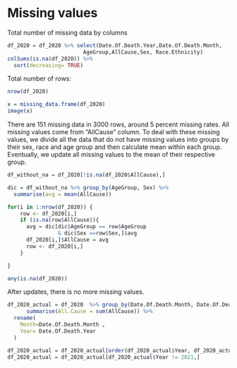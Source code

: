 # Missing values


Total number of missing data by columns
```R

df_2020 = df_2020 %>% select(Date.Of.Death.Year,Date.Of.Death.Month,
                        AgeGroup,AllCause,Sex, Race.Ethnicity)
colSums(is.na(df_2020)) %>% 
  sort(decreasing= TRUE) 
```
Total number of rows:
```R
nrow(df_2020)
```


```R
x = missing_data.frame(df_2020)
image(x)
```

There are 151 missing data in 3000 rows, around 5 percent missing rates. All missing values come from "AllCause" column.
To deal with these missing values, we divide all the data that do not have missing values into groups by their sex, race and age group and then calculate mean within each group. Eventually, we update all missing values to the mean of their respective group. 


```r
df_without_na = df_2020[!is.na(df_2020$AllCause),]

dic = df_without_na %>% group_by(AgeGroup, Sex) %>%
  summarise(avg = mean(AllCause))
```


```R
for(i in 1:nrow(df_2020)) {
    row <- df_2020[i,]
    if (is.na(row$AllCause)){
      avg = dic[dic$AgeGroup == row$AgeGroup 
                & dic$Sex ==row$Sex,]$avg
      df_2020[i,]$AllCause = avg
      row <- df_2020[i,]
    }

}
```


```R
any(is.na(df_2020))
```

After updates, there is no more missing values.


```r
df_2020_actual = df_2020  %>% group_by(Date.Of.Death.Month, Date.Of.Death.Year) %>%
      summarise(All.Cause = sum(AllCause)) %>%
  rename(
    Month=Date.Of.Death.Month ,
    Year= Date.Of.Death.Year 
  )

df_2020_actual = df_2020_actual[order(df_2020_actual$Year, df_2020_actual$Month),]
df_2020_actual = df_2020_actual[df_2020_actual$Year != 2021,]

```
